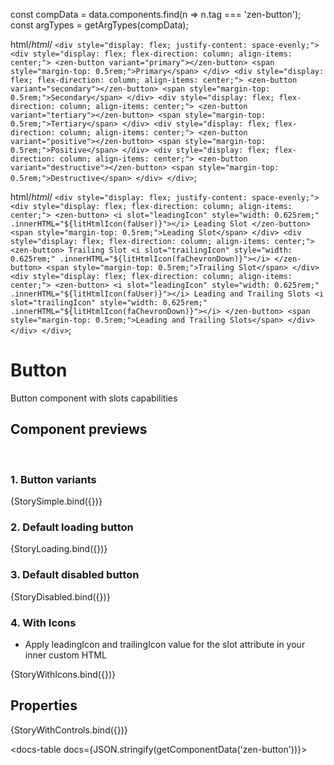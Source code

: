 
const compData = data.components.find(n => n.tag === 'zen-button');
const argTypes = getArgTypes(compData);


<Meta title="Buttons/Button" component="zen-button" argTypes={argTypes} />


  html/*html*/ `
    <div style="display: flex; justify-content: space-evenly;">
      <div style="display: flex; flex-direction: column; align-items: center;">
        <zen-button variant="primary"></zen-button>
        <span style="margin-top: 0.5rem;">Primary</span>
      </div>
      <div style="display: flex; flex-direction: column; align-items: center;">
        <zen-button variant="secondary"></zen-button>
        <span style="margin-top: 0.5rem;">Secondary</span>
      </div>
      <div style="display: flex; flex-direction: column; align-items: center;">
        <zen-button variant="tertiary"></zen-button>
        <span style="margin-top: 0.5rem;">Tertiary</span>
      </div>
      <div style="display: flex; flex-direction: column; align-items: center;">
        <zen-button variant="positive"></zen-button>
        <span style="margin-top: 0.5rem;">Positive</span>
      </div>
      <div style="display: flex; flex-direction: column; align-items: center;">
        <zen-button variant="destructive"></zen-button>
        <span style="margin-top: 0.5rem;">Destructive</span>
      </div>
    </div>
  `;



  html/*html*/ `
    <div style="display: flex; justify-content: space-evenly;">
      <div style="display: flex; flex-direction: column; align-items: center;">
        <zen-button>
          <i slot="leadingIcon" style="width: 0.625rem;" .innerHTML="${litHtmlIcon(faUser)}"></i>
          Leading Slot
        </zen-button>
        <span style="margin-top: 0.5rem;">Leading Slot</span>
      </div>
      <div style="display: flex; flex-direction: column; align-items: center;">
        <zen-button>
          Trailing Slot
          <i slot="trailingIcon" style="width: 0.625rem;" .innerHTML="${litHtmlIcon(faChevronDown)}"></i>
        </zen-button>
        <span style="margin-top: 0.5rem;">Trailing Slot</span>
      </div>
      <div style="display: flex; flex-direction: column; align-items: center;">
        <zen-button>
          <i slot="leadingIcon" style="width: 0.625rem;" .innerHTML="${litHtmlIcon(faUser)}"></i>
          Leading and Trailing Slots
          <i slot="trailingIcon" style="width: 0.625rem;" .innerHTML="${litHtmlIcon(faChevronDown)}"></i>
        </zen-button>
        <span style="margin-top: 0.5rem;">Leading and Trailing Slots</span>
      </div>
      </div>
    </div>
  `;

# Button

Button component with slots capabilities

## Component previews

<br />

### 1. Button variants

<Canvas>
  <Story name="StorySimple">{StorySimple.bind({})}</Story>
</Canvas>

### 2. Default loading button

<Canvas>
  <Story name="StoryLoading">{StoryLoading.bind({})}</Story>
</Canvas>

### 3. Default disabled button

<Canvas>
  <Story name="StoryDisabled">{StoryDisabled.bind({})}</Story>
</Canvas>

### 4. With Icons

- Apply leadingIcon and trailingIcon value for the slot attribute in your inner custom HTML

<Canvas>
  <Story name="StoryWithLeadingSlot">{StoryWithIcons.bind({})}</Story>
</Canvas>

## Properties

<Canvas>
  <Story
    name="default"
    args={{
      ...getDefaultArgs(argTypes),
      // override some default values:
      variant: 'primary',
    }}
  >
    {StoryWithControls.bind({})}
  </Story>
</Canvas>

<ArgsTable story="default" />

<docs-table docs={JSON.stringify(getComponentData('zen-button'))}></docs-table>
